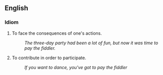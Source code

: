 ==English==

===Idiom===
# To face the consequences of one's actions.
#: ''The three-day party had been a lot of fun, but now it was time to pay the fiddler.''
# To contribute in order to participate.
#: ''If you want to dance, you've got to pay the fiddler'' <!-- This should probably be its own entry. -->